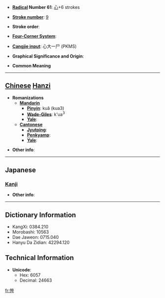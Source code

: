 * '''[[Wiktionary:Chinese radical index| Radical]] Number 61''': [[Wiktionary:Chinese radical index 心|心]]+6 strokes

* '''[[Wiktionary:Chinese total strokes index|Stroke number]]''': [[Wiktionary:Chinese total strokes index 9|9]]

* '''Stroke order''': 

* '''[[Wiktionary:Chinese four corner index|Four-Corner System]]''': 

* '''[[Wiktionary:Chinese Cangjie index|Cangjie input]]''': 心大一尸 (PKMS)

* '''Graphical Significance and Origin''': 

* '''Common Meaning'''

----

== [[Chinese]] [[Hanzi]] ==

* '''Romanizations'''
** '''[[Mandarin]]'''
*** '''[[Pinyin]]''': kuǎ (kua3)
*** '''[[Wade-Giles]]''': k'ua<sup>3</sup>
*** '''[[Yale]]''': 
** '''[[Cantonese]]'''
*** '''[[Jyutping]]''':
*** '''[[Penkyamp]]''': 
*** '''[[Yale]]''': 

* '''Other info''': 

----

==Japanese==
===[[Kanji]]===
{{kanji|on readings=[[こ]] (ko), [[く]] (ku), [[か]] (ka), [[け]] (ke)|kun readings=[[おそれる]] (osoreru), [[うれえる]] (ureeru), [[ほこる]] (hokoru)}}

* '''Other info''':  

----

== Dictionary Information ==

* KangXi: 0384.210
* Morobashi: 10563
* Dae Jaweon: 0715.040
* Hanyu Da Zidian: 42294.120

== Technical Information ==

* '''Unicode''':
** Hex: 6057
** Decimal: 24663

[[fr:恗]]